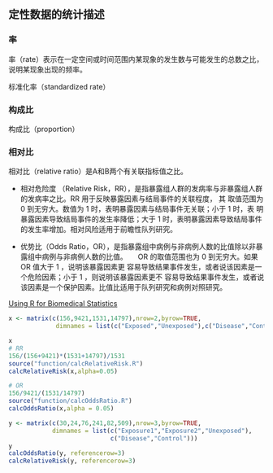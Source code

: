 ## 定性数据的统计描述

### 率

率（rate）表示在一定空间或时间范围内某现象的发生数与可能发生的总数之比，说明某现象出现的频率。

标准化率（standardized rate）

### 构成比

构成比（proportion）

### 相对比

相对比（relative ratio）是A和B两个有关联指标值之比。

-   相对危险度 （Relative Risk，RR），是指暴露组人群的发病率与非暴露组人群的发病率之比。RR 用于反映暴露因素与结局事件的关联程度， 其 取值范围为 0 到无穷大。数值为 1 时，表明暴露因素与结局事件无关联；小于 1 时，表 明暴露因素导致结局事件的发生率降低；大于 1 时，表明暴露因素导致结局事件的发生率增加。相对风险适用于前瞻性队列研究。

-   优势比（Odds Ratio，OR），是指暴露组中病例与非病例人数的比值除以非暴露组中病例与非病例人数的比值。　　OR 的取值范围也为 0 到无穷大。如果 OR 值大于 1 ，说明该暴露因素更 容易导致结果事件发生，或者说该因素是一个危险因素；小于 1 ，则说明该暴露因素更不 容易导致结果事件发生，或者说该因素是一个保护因素。比值比适用于队列研究和病例对照研究。

[Using R for Biomedical Statistics](https://a-little-book-of-r-for-biomedical-statistics.readthedocs.io/en/latest/src/biomedicalstats.html)

```r
x <- matrix(c(156,9421,1531,14797),nrow=2,byrow=TRUE,
             dimnames = list(c("Exposed","Unexposed"),c("Disease","Control")))

x
# RR
156/(156+9421)*(1531+14797)/1531
source("function/calcRelativeRisk.R")
calcRelativeRisk(x,alpha=0.05)

# OR
156/9421/(1531/14797)
source("function/calcOddsRatio.R")
calcOddsRatio(x,alpha = 0.05)
```

```r
y <- matrix(c(30,24,76,241,82,509),nrow=3,byrow=TRUE,
            dimnames = list(c("Exposure1","Exposure2","Unexposed"),
                            c("Disease","Control")))
y
calcOddsRatio(y, referencerow=3)
calcRelativeRisk(y, referencerow=3)
```
